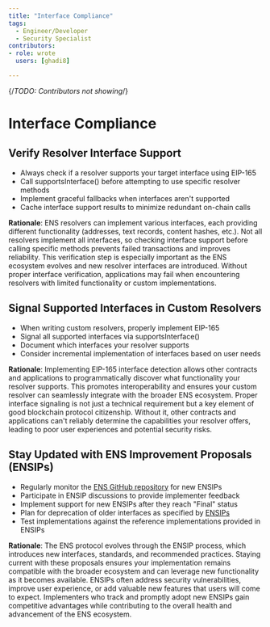 ```yaml
---
title: "Interface Compliance"
tags:
  - Engineer/Developer
  - Security Specialist
contributors:
- role: wrote
  users: [ghadi8]

---
```

{/*TODO: Contributors not showing*/}

<TagProvider>
<TagFilter />

# Interface Compliance

<TagList tags={frontmatter.tags} />
<AttributionList contributors={frontmatter.contributors} />

## Verify Resolver Interface Support

- Always check if a resolver supports your target interface using EIP-165
- Call supportsInterface() before attempting to use specific resolver methods
- Implement graceful fallbacks when interfaces aren't supported
- Cache interface support results to minimize redundant on-chain calls

**Rationale**: ENS resolvers can implement various interfaces, each providing different functionality (addresses, text records, content hashes, etc.). Not all resolvers implement all interfaces, so checking interface support before calling specific methods prevents failed transactions and improves reliability. This verification step is especially important as the ENS ecosystem evolves and new resolver interfaces are introduced. Without proper interface verification, applications may fail when encountering resolvers with limited functionality or custom implementations.

## Signal Supported Interfaces in Custom Resolvers

- When writing custom resolvers, properly implement EIP-165
- Signal all supported interfaces via supportsInterface()
- Document which interfaces your resolver supports
- Consider incremental implementation of interfaces based on user needs

**Rationale**: Implementing EIP-165 interface detection allows other contracts and applications to programmatically discover what functionality your resolver supports. This promotes interoperability and ensures your custom resolver can seamlessly integrate with the broader ENS ecosystem. Proper interface signaling is not just a technical requirement but a key element of good blockchain protocol citizenship. Without it, other contracts and applications can't reliably determine the capabilities your resolver offers, leading to poor user experiences and potential security risks.

## Stay Updated with ENS Improvement Proposals (ENSIPs)

- Regularly monitor the [ENS GitHub repository](https://github.com/ensdomains/ensips) for new ENSIPs
- Participate in ENSIP discussions to provide implementer feedback
- Implement support for new ENSIPs after they reach "Final" status
- Plan for deprecation of older interfaces as specified by [ENSIPs](https://docs.ens.domains/ensip/)
- Test implementations against the reference implementations provided in ENSIPs

**Rationale**: The ENS protocol evolves through the ENSIP process, which introduces new interfaces, standards, and recommended practices. Staying current with these proposals ensures your implementation remains compatible with the broader ecosystem and can leverage new functionality as it becomes available. ENSIPs often address security vulnerabilities, improve user experience, or add valuable new features that users will come to expect. Implementers who track and promptly adopt new ENSIPs gain competitive advantages while contributing to the overall health and advancement of the ENS ecosystem.

</TagProvider>